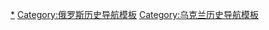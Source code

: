 <noinclude>
{{NoteTA
|1 = zh:塞瓦斯托波爾;zh-hk:塞瓦斯托波;zh-tw:塞瓦斯托波爾;
}}
</noinclude>{{Navbox
| bodyclass = hlist
| name = 俄羅斯兼併克里米亞
| title = [[俄羅斯兼併克里米亞]]
| image =
| above =

| group1 = 主要話題
| list1 = 
* [[俄乌战争期间的国际制裁|国际制裁]]
* [[聯合國大會第68/262號決議]]
* [[2014年克里米亞歸屬公投]]
* [[克里米亞共和國]]
* [[克里米亚联邦管区]]
* [[弗拉基米爾·普京關於克里米亞的講話]]
| group2 = 背景
| list2 = 
* [[1954年克里米亞轉交事件]]
* [[克里米亞蘇維埃社會主義自治共和國]]
* [[克里米亞韃靼人強制流放]]
| group3 = 主要地方
| list3 = 
* [[塞瓦斯托波爾]]
* [[克里米亞大橋]]
| group4 = 克里米亞／俄羅斯
| list4 = 
{{Navbox|child|groupstyle = padding-left: 0.5em; padding-right: 0.5em; font-weight: normal;
| group5 = 組織
| list5 = 
* [[克里米亞國家議會]]
* [[俄罗斯联邦武装力量]]
** [[黑海艦隊]]
** [[俄羅斯空降軍|空降軍]]
** [[小绿人 (格鲁乌)|小綠人部隊]]
* [[金鵰特種部隊]]
}}
{{Navbox|child|groupstyle = padding-left: 0.5em; padding-right: 0.5em; font-weight: normal;
| group6 = 主要人物
| list6 = 
* [[娜塔莉亚·弗拉基米罗芙娜·波克隆斯卡娅|娜塔莉亚·波克隆斯卡娅]]
* [[弗拉基米尔·普京|-{zh-cn:弗拉基米尔·普京;zh-hk:弗拉基米爾·普京;zh-tw:佛拉基米爾·普丁;}-]]
* [[弗拉基米爾·康斯坦丁諾夫]]
* [[杰尼斯·别列佐夫斯基]]
* [[谢尔盖·绍伊古]]
* [[德米特里·梅德韦杰夫]]
* [[維克多·費奧多羅維奇·亞努科維奇|維克托·亞努科維奇]]
}}

| group7 = 烏克蘭
| list7 = 
{{Navbox|child|groupstyle = padding-left: 0.5em; padding-right: 0.5em; font-weight: normal;

| group8 = 組織
| list8 = 
* [[烏克蘭最高拉達]]
**[[全烏克蘭祖國聯盟]]
**
}}
{{Navbox|child|groupstyle = padding-left: 0.5em; padding-right: 0.5em; font-weight: normal;
| group9 = 主要人物
| list9 = 
* [[亞歷山大·圖奇諾夫]]
* [[阿爾謝尼·亞采紐克]]
* [[阿尔森·阿瓦科夫]]
}}

}}<noinclude>

{{collapsible option}}

[[Category:2014年克里米亞危機|*]]
[[Category:俄罗斯历史导航模板]]
[[Category:乌克兰历史导航模板]]
</noinclude>